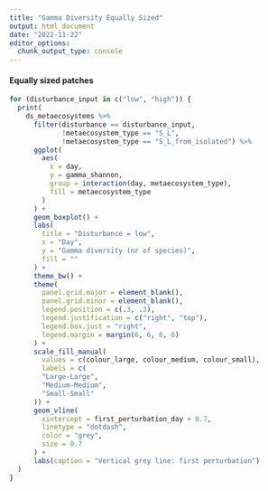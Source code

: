 ```yaml
---
title: "Gamma Diversity Equally Sized"
output: html_document
date: "2022-11-22"
editor_options: 
  chunk_output_type: console
---
```


#### Equally sized patches

```r
for (disturbance_input in c("low", "high")) {
  print(
    ds_metaecosystems %>%
      filter(disturbance == disturbance_input,
             !metaecosystem_type == "S_L",
             !metaecosystem_type == "S_L_from_isolated") %>%
      ggplot(
        aes(
          x = day,
          y = gamma_shannon,
          group = interaction(day, metaecosystem_type),
          fill = metaecosystem_type
        )
      ) +
      geom_boxplot() +
      labs(
        title = "Disturbance = low",
        x = "Day",
        y = "Gamma diversity (nr of species)",
        fill = ""
      ) +
      theme_bw() +
      theme(
        panel.grid.major = element_blank(),
        panel.grid.minor = element_blank(),
        legend.position = c(.3, .3),
        legend.justification = c("right", "top"),
        legend.box.just = "right",
        legend.margin = margin(6, 6, 6, 6)
      ) +
      scale_fill_manual(
        values = c(colour_large, colour_medium, colour_small),
        labels = c(
        "Large-Large",
        "Medium-Medium",
        "Small-Small"
      )) +
      geom_vline(
        xintercept = first_perturbation_day + 0.7,
        linetype = "dotdash",
        color = "grey",
        size = 0.7
      ) +
      labs(caption = "Vertical grey line: first perturbation")
  )
}
```